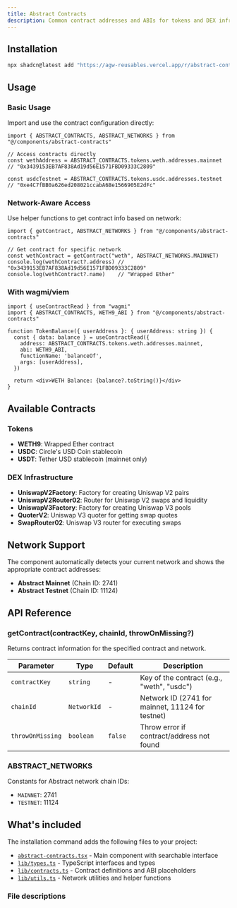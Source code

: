 ```yaml
---
title: Abstract Contracts
description: Common contract addresses and ABIs for tokens and DEX infrastructure on Abstract
---
```


## Installation

```bash
npx shadcn@latest add "https://agw-reusables.vercel.app/r/abstract-contracts.json"
```

## Usage

### Basic Usage

Import and use the contract configuration directly:

```tsx
import { ABSTRACT_CONTRACTS, ABSTRACT_NETWORKS } from "@/components/abstract-contracts"

// Access contracts directly
const wethAddress = ABSTRACT_CONTRACTS.tokens.weth.addresses.mainnet
// "0x3439153EB7AF838Ad19d56E1571FBD09333C2809"

const usdcTestnet = ABSTRACT_CONTRACTS.tokens.usdc.addresses.testnet  
// "0xe4C7fBB0a626ed208021ccabA6Be1566905E2dFc"
```

### Network-Aware Access

Use helper functions to get contract info based on network:

```tsx
import { getContract, ABSTRACT_NETWORKS } from "@/components/abstract-contracts"

// Get contract for specific network
const wethContract = getContract("weth", ABSTRACT_NETWORKS.MAINNET)
console.log(wethContract?.address) // "0x3439153EB7AF838Ad19d56E1571FBD09333C2809"
console.log(wethContract?.name)    // "Wrapped Ether"
```

### With wagmi/viem

```tsx
import { useContractRead } from "wagmi"
import { ABSTRACT_CONTRACTS, WETH9_ABI } from "@/components/abstract-contracts"

function TokenBalance({ userAddress }: { userAddress: string }) {
  const { data: balance } = useContractRead({
    address: ABSTRACT_CONTRACTS.tokens.weth.addresses.mainnet,
    abi: WETH9_ABI,
    functionName: 'balanceOf',
    args: [userAddress],
  })

  return <div>WETH Balance: {balance?.toString()}</div>
}
```

## Available Contracts

### Tokens
- **WETH9**: Wrapped Ether contract
- **USDC**: Circle's USD Coin stablecoin  
- **USDT**: Tether USD stablecoin (mainnet only)

### DEX Infrastructure  
- **UniswapV2Factory**: Factory for creating Uniswap V2 pairs
- **UniswapV2Router02**: Router for Uniswap V2 swaps and liquidity
- **UniswapV3Factory**: Factory for creating Uniswap V3 pools
- **QuoterV2**: Uniswap V3 quoter for getting swap quotes
- **SwapRouter02**: Uniswap V3 router for executing swaps

## Network Support

The component automatically detects your current network and shows the appropriate contract addresses:

- **Abstract Mainnet** (Chain ID: 2741)
- **Abstract Testnet** (Chain ID: 11124)

## API Reference

### getContract(contractKey, chainId, throwOnMissing?)

Returns contract information for the specified contract and network.

| Parameter | Type | Default | Description |
| --- | --- | --- | --- |
| `contractKey` | `string` | - | Key of the contract (e.g., "weth", "usdc") |
| `chainId` | `NetworkId` | - | Network ID (2741 for mainnet, 11124 for testnet) |
| `throwOnMissing` | `boolean` | `false` | Throw error if contract/address not found |

### ABSTRACT_NETWORKS

Constants for Abstract network chain IDs:
- `MAINNET`: 2741
- `TESTNET`: 11124

## What's included

The installation command adds the following files to your project:

- [`abstract-contracts.tsx`](#abstract-contractstsx) - Main component with searchable interface
- [`lib/types.ts`](#libtypests) - TypeScript interfaces and types
- [`lib/contracts.ts`](#libcontractsts) - Contract definitions and ABI placeholders
- [`lib/utils.ts`](#libutilsts) - Network utilities and helper functions

### File descriptions

<ComponentSource src="registry/new-york/blocks/abstract-contracts/abstract-contracts.tsx" />

<ComponentSource src="registry/new-york/blocks/abstract-contracts/lib/contracts.ts" />

<ComponentSource src="registry/new-york/blocks/abstract-contracts/lib/utils.ts" />

<ComponentSource src="registry/new-york/blocks/abstract-contracts/lib/types.ts" />